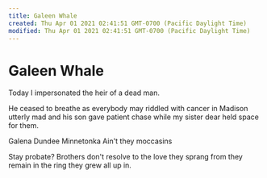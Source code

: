 ```yaml
---
title: Galeen Whale
created: Thu Apr 01 2021 02:41:51 GMT-0700 (Pacific Daylight Time)
modified: Thu Apr 01 2021 02:41:51 GMT-0700 (Pacific Daylight Time)
---
```

# Galeen Whale

Today I impersonated
the heir of a dead man.

He ceased to breathe
as everybody may
riddled with cancer 
in Madison
utterly mad
and his son
gave patient chase
while my sister dear
held space for them.

Galena
Dundee
Minnetonka
Ain't they moccasins

Stay probate?
Brothers don't resolve
to the love they sprang from
they remain in the ring
they grew all up in.

